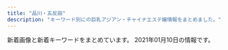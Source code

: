 ```yaml
---
title: "品川・五反田"
description: "キーワード別にの巨乳アジアン・チャイナエステ嬢情報をまとめました。"
---
```


新着画像と新着キーワードをまとめています。
2021年01月10日の情報です。

<DmmAffiliateIns />
<KeywordTable
  shops={
    [
    {
        "station": "JR\u4e94\u53cd\u7530\u99c5\u897f\u53e3",
        "img_links": [
            "http://p-fly.work/images/news.jpg",
            "http://p-fly.work/images/7.jpg",
            "http://p-fly.work/images/tr.jpg",
            "http://p-fly.work/images/int2.png",
            "http://p-fly.work/images/b3.jpg",
            "http://p-fly.work/images/head.png",
            "http://p-fly.work/staff/sara.jpg",
            "http://p-fly.work/images/ac1.jpg",
            "http://p-fly.work/images/mobile.jpg",
            "http://p-fly.work/img/kiki1.jpg",
            "http://p-fly.work/images/sys3.jpg",
            "http://p-fly.work/images/line.png",
            "http://p-fly.work/images/9.jpg",
            "http://p-fly.work/staff/yuyu.jpg",
            "http://p-fly.work/images/12.jpg",
            "http://p-fly.work/images/sys1.jpg",
            "http://p-fly.work/images/sys2.jpg",
            "http://p-fly.work/images/b2.jpg",
            "http://p-fly.work/images/interior_t.png",
            "http://p-fly.work/images/staff_t.png",
            "http://p-fly.work/img/sara1.jpg",
            "http://p-fly.work/images/1.jpg",
            "http://p-fly.work/images/b1.jpg",
            "http://p-fly.work/img/mai1.jpg",
            "http://p-fly.work/staff/kiki.jpg",
            "http://p-fly.work/images/sys4.png",
            "http://p-fly.work/img/yuyu1.jpg",
            "http://p-fly.work/staff/mai.jpg",
            "http://p-fly.work/images/int1.jpg"
        ],
        "keywords": {},
        "name": "\u7d2b\u306e\u8776",
        "url": "http://p-fly.work/"
    },
    {
        "station": "JR\u4e94\u53cd\u7530\u99c5\u6771\u53e3",
        "url": "http://www.relax-fuyou.info/",
        "name": "\u8299\u84c9\uff5e\u30d5\u30e8\u30a6\uff5e",
        "img_links": [
            "http://www.relax-fuyou.info/img/st72.jpg",
            "http://www.relax-fuyou.info/img/st150.jpg",
            "http://www.relax-fuyou.info/img/st8.jpg",
            "http://www.relax-fuyou.info/img/st5.jpg",
            "http://www.relax-fuyou.info/img/st17.jpg",
            "http://www.relax-fuyou.info/img/st110.jpg",
            "http://www.relax-fuyou.info/img/sta15.jpg",
            "http://www.relax-fuyou.info/img/st10.jpg",
            "http://www.relax-fuyou.info/img/sta20.jpg",
            "http://www.relax-fuyou.info/img/st42.jpg",
            "http://www.relax-fuyou.info/img/st7.jpg",
            "http://www.relax-fuyou.info/img/st161.jpg",
            "http://www.relax-fuyou.info/img/sta18.jpg",
            "http://www.relax-fuyou.info/img/st171.jpg",
            "http://www.relax-fuyou.info/img/st71.jpg",
            "http://www.relax-fuyou.info/img/sta8.jpg",
            "http://www.relax-fuyou.info/img/st201.jpg",
            "http://www.relax-fuyou.info/img/sta16.jpg",
            "http://www.relax-fuyou.info/img/st181.jpg",
            "http://www.relax-fuyou.info/img/st140.jpg",
            "http://www.relax-fuyou.info/img/st11.jpg",
            "http://www.relax-fuyou.info/img/sta1.jpg",
            "http://www.relax-fuyou.info/img/st41.jpg",
            "http://www.relax-fuyou.info/img/sta17.jpg",
            "http://www.relax-fuyou.info/img/sta19.jpg",
            "http://www.relax-fuyou.info/img/sta5.jpg",
            "http://www.relax-fuyou.info/img/st1.jpg",
            "http://www.relax-fuyou.info/img/r9.jpg",
            "http://www.relax-fuyou.info/img/st141.jpg",
            "http://www.relax-fuyou.info/img/st191.jpg",
            "http://www.relax-fuyou.info/img/top.jpg",
            "http://www.relax-fuyou.info/img/st160.jpg"
        ],
        "keywords": {
            "87": 2,
            "E": 5,
            "90": 2,
            "C": 3,
            "84": 5,
            "88": 3,
            "D": 5,
            "G": 1,
            "86": 2
        }
    },
    {
        "url": "http://www.kouroku-este.com/",
        "station": "JR\u54c1\u5ddd\u99c5\u9ad8\u8f2a\u53e3",
        "keywords": {
            "C": 15
        },
        "img_links": [
            "http://www.kouroku-este.com/img/staff/aaa/aaa2.jpg",
            "http://www.kouroku-este.com/img/system/service02.jpg",
            "http://www.kouroku-este.com/img/staff/fff/s-fff1.jpg",
            "http://www.kouroku-este.com/img/staff/bbb/bbb1.jpg",
            "http://www.kouroku-este.com/img/staff/eee/s-eee2.jpg",
            "http://www.kouroku-este.com/img/staff/fff/s-fff2.jpg",
            "http://www.kouroku-este.com/img/top/listmark1.png",
            "http://www.kouroku-este.com/img/staff/ccc/ccc1.jpg",
            "http://www.kouroku-este.com/img/system/service01.jpg",
            "http://www.kouroku-este.com/img/staff/aaa/aaa1.jpg",
            "http://www.kouroku-este.com/img/staff/eee/s-eee1.jpg",
            "http://www.kouroku-este.com/img/staff/ggg/ggg1.jpg",
            "http://www.kouroku-este.com/img/menu/info_r.jpg",
            "http://www.kouroku-este.com/img/staff/ccc/ccc2.jpg"
        ],
        "name": "\u5eb7\u7984"
    },
    {
        "url": "http://www.kenkou-house.info/",
        "name": "\u3072\u307e\u308f\u308a",
        "img_links": [
            "http://www.kenkou-house.info/img/m7.png",
            "http://www.kenkou-house.info/img/m2.png",
            "http://www.kenkou-house.info/img/bottmo-ritght.png",
            "http://www.kenkou-house.info/img/m6.png",
            "http://www.kenkou-house.info/img/s4.jpg",
            "http://www.kenkou-house.info/img/s14.jpg",
            "http://www.kenkou-house.info/img/s22.jpg",
            "http://www.kenkou-house.info/img/s.png",
            "http://www.kenkou-house.info/img/s17.jpg",
            "http://www.kenkou-house.info/img/body-.png",
            "http://www.kenkou-house.info/img/s21.jpg",
            "http://www.kenkou-house.info/img/s61.jpg",
            "http://www.kenkou-house.info/img/s11.jpg",
            "http://www.kenkou-house.info/img/play.png",
            "http://www.kenkou-house.info/img/Himawari_160_45.png",
            "http://www.kenkou-house.info/img/s1.jpg",
            "http://www.kenkou-house.info/img/door.png",
            "http://www.kenkou-house.info/img/s12.jpg",
            "http://www.kenkou-house.info/img/s33.jpg",
            "http://www.kenkou-house.info/img/m5.png",
            "http://www.kenkou-house.info/img/s20.jpg",
            "http://www.kenkou-house.info/img/m3.png",
            "http://www.kenkou-house.info/img/s16.jpg",
            "http://www.kenkou-house.info/img/Himawari_468_60.png",
            "http://www.kenkou-house.info/img/bottmo-left.png",
            "http://www.kenkou-house.info/img/s13.jpg",
            "http://www.kenkou-house.info/img/s7.jpg",
            "http://www.kenkou-house.info/img/s15.jpg",
            "http://www.kenkou-house.info/img/m1.png",
            "http://www.kenkou-house.info/img/Himawari_88_31.png",
            "http://www.kenkou-house.info/img/Himawari_200_40.png",
            "http://www.kenkou-house.info/img/s91.jpg",
            "http://www.kenkou-house.info/img/m8.png",
            "http://www.kenkou-house.info/img/m4.png",
            "http://www.kenkou-house.info/img/head.png"
        ],
        "station": "JR\u4e94\u53cd\u7530\u99c5\u6771\u53e3",
        "keywords": {
            "C": 8
        }
    },
    {
        "keywords": {
            "E": 8,
            "87": 4,
            "86": 2,
            "88": 2,
            "85": 2
        },
        "url": "http://es-mirei.com/",
        "name": "\u7f8e\u4f36",
        "img_links": [
            "http://es-mirei.com/staffPhoto/b20170911152129.jpg",
            "http://es-mirei.com/images/store/05.jpg",
            "http://es-mirei.com/images/store/02.jpg",
            "http://es-mirei.com/images/returnStaffBtn.png",
            "http://es-mirei.com/staffPhoto/s20180209180323.jpg",
            "http://es-mirei.com/staffPhoto/b20180209180323.jpg",
            "http://es-mirei.com/images/store/03.jpg",
            "http://es-mirei.com/staffPhoto/b20170728165256.jpg",
            "http://es-mirei.com/images/s3Slider1Images/01.jpg",
            "http://es-mirei.com/images/s3Slider1Images/03.jpg",
            "http://es-mirei.com/staffPhoto/s20170911152114.jpg",
            "http://es-mirei.com/staffPhoto/s20170908125528.jpg",
            "http://es-mirei.com/staffPhoto/s20180613122502.jpg",
            "http://es-mirei.com/images/s3Slider1Images/02.jpg",
            "http://es-mirei.com/staffPhoto/s20170728165256.jpg",
            "http://es-mirei.com/images/store/06.jpg",
            "http://es-mirei.com/staffPhoto/b20170908125528.jpg",
            "http://es-mirei.com/staffPhoto/s20170728165302.jpg",
            "http://es-mirei.com/staffPhoto/s20170728165536.jpg",
            "http://es-mirei.com/staffPhoto/b20180613122502.jpg",
            "http://es-mirei.com/staffPhoto/s20170911152129.jpg",
            "http://es-mirei.com/images/store/04.jpg",
            "http://es-mirei.com/images/store/01.jpg",
            "http://es-mirei.com/images/noImg.jpg",
            "http://es-mirei.com/staffPhoto/b20170911152114.jpg",
            "http://es-mirei.com/staffPhoto/b20170728165302.jpg",
            "http://es-mirei.com/staffPhoto/b20170728165536.jpg"
        ],
        "station": "JR\u4e94\u53cd\u7530\u99c5\u897f\u53e3"
    },
    {
        "img_links": [
            "http://www.es-yuduki.com/css/nav/change-0003.jpg",
            "http://www.es-yuduki.com/css/progress01.jpg",
            "http://www.es-yuduki.com/css/nav/change-004.jpg",
            "http://www.es-yuduki.com/css/progress05.jpg",
            "http://www.es-yuduki.com/css/nav/nav-004.jpg",
            "http://www.es-yuduki.com/css/head.jpg",
            "http://www.es-yuduki.com/css/nav/nav-001.jpg",
            "http://www.es-yuduki.com/css/staff01-b.jpg",
            "http://www.es-yuduki.com/css/nav/nav-005.jpg",
            "http://www.es-yuduki.com/css/staff01.jpg",
            "http://www.es-yuduki.com/css/kanban.jpg",
            "http://www.es-yuduki.com/css/staff03.jpg",
            "http://www.es-yuduki.com/css/nav/nav-006.jpg",
            "http://www.es-yuduki.com/css/progress03.jpg",
            "http://www.es-yuduki.com/css/progress02.jpg",
            "http://www.es-yuduki.com/css/staff02.jpg",
            "http://www.es-yuduki.com/css/nav/nav-002.jpg",
            "http://www.es-yuduki.com/css/nav/change-006.jpg",
            "http://www.es-yuduki.com/css/coupon003.jpg",
            "http://www.es-yuduki.com/css/nav/nav-007.jpg",
            "http://www.es-yuduki.com/css/staff00.jpg",
            "http://www.es-yuduki.com/css/nav/nav-0003.jpg",
            "http://www.es-yuduki.com/css/nav/change-007.jpg",
            "http://www.es-yuduki.com/css/staff03-b.jpg",
            "http://www.es-yuduki.com/css/progress04.jpg",
            "http://www.es-yuduki.com/css/nav/change-001.jpg",
            "http://www.es-yuduki.com/css/main-top05.png",
            "http://www.es-yuduki.com/css/progress08.jpg",
            "http://www.es-yuduki.com/css/progress07.jpg",
            "http://www.es-yuduki.com/css/staff02-b.jpg",
            "http://www.es-yuduki.com/css/nav/change-005.jpg",
            "http://www.es-yuduki.com/css/nav/change-002.jpg",
            "http://www.es-yuduki.com/css/progress06.jpg"
        ],
        "station": "JR\u4e94\u53cd\u7530\u99c5\u897f\u53e3",
        "name": "\u30de\u30c3\u30b5\u30fc\u30b8\u306e\u5915\u6708",
        "url": "http://www.es-yuduki.com/",
        "keywords": {
            "C": 13
        }
    },
    {
        "img_links": [
            "http://lacure.link/images/r6.jpg",
            "http://lacure.link/images/face.png",
            "http://lacure.link/images/asali.jpg",
            "http://lacure.link/images/s1.jpg",
            "http://lacure.link/images/sayuri.jpg",
            "http://lacure.link/images/g2.jpg",
            "http://lacure.link/images/kiki.jpg",
            "http://lacure.link/images/r2.jpg",
            "http://lacure.link/images/top2.jpg",
            "http://lacure.link/images/g0.jpg",
            "http://lacure.link/images/r3.jpg",
            "http://lacure.link/images/g1.jpg",
            "http://lacure.link/images/left3.png",
            "http://lacure.link/images/g6.jpg",
            "http://lacure.link/images/r5.jpg",
            "http://lacure.link/images/kol.jpg",
            "http://lacure.link/images/news.png",
            "http://lacure.link/images/r4.jpg",
            "http://lacure.link/images/s_staff.png",
            "http://lacure.link/images/r1.jpg",
            "http://lacure.link/images/zi.png",
            "http://lacure.link/images/gb01.png",
            "http://lacure.link/images/g3.jpg",
            "http://lacure.link/images/yuki.jpg",
            "http://lacure.link/images/g5.jpg"
        ],
        "keywords": {},
        "station": "\u6238\u8d8a\u9280\u5ea7\u99c5",
        "name": "\u30e9\u30ad\u30e5\u30a2",
        "url": "http://lacure.link/"
    },
    {
        "keywords": {
            "C": 1,
            "\u80f8": 1,
            "\u5de8\u4e73": 2,
            "\u4e73": 2
        },
        "station": "JR\u4e94\u53cd\u7530\u99c5\u897f\u53e3",
        "name": "\u9577\u697d",
        "url": "https://www.a-side.com/chouraku/",
        "img_links": [
            "https://static.a-side.com/photo/shop/33708/list.jpg",
            "https://www.a-side.com/chouraku/images/coupon/info.png",
            "https://img.a-side.com/photo/premium/20201228/34965_01_top2.jpg",
            "https://img.a-side.com/photo/digicame/20210101/20991_01.jpg",
            "https://static.a-side.com/photo/shop/34961/list.jpg",
            "https://www.a-side.com/chouraku/staff/momo/index.jpg",
            "https://static.a-side.com/photo/shop/24050/list.jpg",
            "https://static.a-side.com/photo/shop/16032/list.jpg",
            "https://img.a-side.com/photo/premium/20201229/30040_01_sp.jpg",
            "https://static.a-side.com/photo/shop/35018/list.jpg",
            "https://www.a-side.com/chouraku/images/top-info201812.jpg",
            "https://static.a-side.com/photo/shop/34907/list.jpg",
            "https://www.a-side.com/chouraku/staff/miho/index.jpg",
            "https://www.a-side.com/chouraku/staff/moe/index.jpg",
            "https://img.a-side.com/photo/digicame/20210101/25785_02.jpg",
            "https://static.a-side.com/photo/shop/34764/list.jpg",
            "https://www.a-side.com/chouraku/images/info/photo01.jpg",
            "https://img.a-side.com/photo/digicame/20210101/28058_04.jpg",
            "https://img.a-side.com/photo/weekly/20210108/top.jpg",
            "https://www.a-side.com/chouraku/staff/yuyu/index.jpg",
            "https://img.a-side.com/photo/premium/20210101/27898_02_sp.jpg",
            "https://www.a-side.com/chouraku/staff/mina/index.jpg",
            "https://www.a-side.com/chouraku/staff/mika/index.jpg",
            "https://static.a-side.com/photo/shop/34644/list.jpg",
            "https://www.a-side.com/chouraku/staff/andy/index.jpg",
            "https://www.a-side.com/chouraku/staff/yuna/index.jpg",
            "https://www.a-side.com/chouraku/staff/aiko/index.jpg",
            "https://img.a-side.com/photo/digicame/20201228/19987_02.jpg",
            "https://static.a-side.com/photo/shop/35132/list.jpg",
            "https://img.a-side.com/photo/index/20201201/34140.jpg",
            "https://www.a-side.com/chouraku/staff/aya/index.jpg",
            "https://www.a-side.com/chouraku/images/info/photo02.jpg",
            "https://static.a-side.com/photo/shop/33020/list.jpg",
            "https://img.a-side.com/photo/premium/20201218/12823_01_top2.jpg",
            "https://static.a-side.com/photo/shop/33796/list.jpg",
            "https://img.a-side.com/photo/digicame/20201231/24528_01.jpg",
            "https://www.a-side.com/chouraku/staff/ai/index.jpg",
            "https://img.a-side.com/photo/premium/20210104/34987_01_top2.jpg",
            "https://img.a-side.com/photo/koko/16032/thumb.jpg",
            "https://static.a-side.com/photo/shop/35020/list.jpg",
            "https://www.a-side.com/chouraku/staff/yumi/index.jpg",
            "https://static.a-side.com/photo/shop/33321/list.jpg",
            "https://static.a-side.com/photo/shop/34987/list.jpg",
            "https://www.a-side.com/chouraku/images/moved.jpg",
            "https://www.a-side.com/chouraku/images/coupon/presented.png",
            "https://www.a-side.com/chouraku/staff/yuu/index.jpg",
            "https://static.a-side.com/photo/shop/34768/list.jpg",
            "https://img.a-side.com/photo/premium/20210104/34987_01_top1.jpg",
            "https://www.a-side.com/chouraku/staff/yuki/index.jpg",
            "https://static.a-side.com/photo/shop/34847/list.jpg",
            "https://www.a-side.com/include/img/top/button_twitter.png",
            "https://img.a-side.com/photo/koko/32924/thumb.jpg",
            "https://static.a-side.com/photo/shop/34669/list.jpg",
            "https://www.a-side.com/chouraku/staff/sayuri/index.jpg",
            "https://www.a-side.com/chouraku/staff/yuka/index.jpg",
            "https://img.a-side.com/photo/premium/20201228/34965_01_sp.jpg",
            "https://www.a-side.com/chouraku/images/covergirl.jpg",
            "https://www.a-side.com/chouraku/staff/mimi/index.jpg",
            "https://static.a-side.com/photo/shop/33596/list.jpg",
            "https://www.a-side.com/chouraku/staff/mifi/index.jpg",
            "https://img.a-side.com/photo/premium/20210104/34987_01_index.jpg",
            "https://static.a-side.com/photo/shop/35149/list.jpg",
            "https://www.a-side.com/chouraku/images/info/photo03.jpg",
            "https://img.a-side.com/photo/premium/20210101/27898_01_sp.jpg",
            "https://img.a-side.com/photo/koko/34987/thumb.jpg",
            "https://img.a-side.com/photo/premium/20201231/33649_01_sp.jpg",
            "https://www.a-side.com/chouraku/staff/miki/index.jpg",
            "https://www.a-side.com/chouraku/staff/yui/index.jpg",
            "https://www.a-side.com/chouraku/staff/coco/index.jpg",
            "https://img.a-side.com/photo/digicame/20210101/31406_01.jpg",
            "https://img.a-side.com/photo/digicame/20201228/31399_02.jpg",
            "https://static.a-side.com/photo/shop/30430/list.jpg",
            "https://img.a-side.com/photo/premium/20201229/16032_01_sp.jpg",
            "https://static.a-side.com/photo/shop/22869/list.jpg",
            "https://img.a-side.com/photo/koko/24600/thumb.jpg",
            "https://www.a-side.com/chouraku/staff/ayumi/index.jpg",
            "https://static.a-side.com/photo/shop/34512/list.jpg",
            "https://www.a-side.com/chouraku/staff/yuri/index.jpg",
            "https://www.a-side.com/chouraku/staff/ayaka/index.jpg",
            "https://static.a-side.com/photo/shop/34660/list.jpg",
            "https://www.a-side.com/chouraku/images/ticket.jpg",
            "https://www.a-side.com/chouraku/staff/mayumi/index.jpg",
            "https://img.a-side.com/photo/digicame/20210101/20991_02.jpg",
            "https://www.a-side.com/chouraku/images/line.jpg",
            "https://www.a-side.com/chouraku/staff/yui2/index.jpg",
            "https://www.a-side.com/chouraku/images/info/photo04.jpg",
            "https://static.a-side.com/photo/shop/33915/list.jpg",
            "https://img.a-side.com/photo/premium/20201218/12823_01_top1.jpg",
            "https://img.a-side.com/photo/premium/20201228/34965_01_top1.jpg",
            "https://static.a-side.com/photo/shop/19803/list.jpg",
            "https://www.a-side.com/chouraku/staff/emi/index.jpg",
            "https://img.a-side.com/photo/digicame/20201228/15122_02.jpg",
            "https://static.a-side.com/photo/shop/35170/list.jpg",
            "https://static.a-side.com/photo/shop/34965/list.jpg",
            "https://www.a-side.com/chouraku/staff/rika/index.jpg",
            "https://img.a-side.com/photo/premium/20201230/18452_01_sp.jpg"
        ]
    },
    {
        "name": "\u30c8\u30f3\u30dd\u30fc",
        "url": "http://hi-msg.com/tonpoh/",
        "keywords": {},
        "station": "JR\u4e94\u53cd\u7530\u99c5\u897f\u53e3",
        "img_links": [
            "http://hi-msg.com/tonpoh/images/p-13.jpg",
            "http://hi-msg.com/tonpoh/images/p-6-1.jpg",
            "http://hi-msg.com/tonpoh/images/p-7-1.jpg",
            "http://hi-msg.com/tonpoh/images/p-13-1.jpg",
            "http://hi-msg.com/tonpoh/images/p-0.jpg",
            "http://hi-msg.com/tonpoh/images/p-8.jpg",
            "http://hi-msg.com/tonpoh/images/ll.png",
            "http://hi-msg.com/tonpoh/images/tit-sys.png",
            "http://hi-msg.com/tonpoh/images/line.png",
            "http://hi-msg.com/tonpoh/images/s8.png",
            "http://hi-msg.com/tonpoh/images/p-10-1.jpg",
            "http://hi-msg.com/tonpoh/images/fla-1.png",
            "http://hi-msg.com/tonpoh/images/s4.jpg",
            "http://hi-msg.com/tonpoh/images/s5.png",
            "http://hi-msg.com/tonpoh/images/p-7.jpg",
            "http://hi-msg.com/tonpoh/images/s1.png",
            "http://hi-msg.com/tonpoh/images/p-12.jpg",
            "http://hi-msg.com/tonpoh/images/p-2.jpg",
            "http://hi-msg.com/tonpoh/images/botton.png",
            "http://hi-msg.com/tonpoh/images/p-14-1.jpg",
            "http://hi-msg.com/tonpoh/images/fla.png",
            "http://hi-msg.com/tonpoh/images/p-9.jpg",
            "http://hi-msg.com/tonpoh/images/fla-3.png",
            "http://hi-msg.com/tonpoh/images/p-4.jpg",
            "http://hi-msg.com/tonpoh/images/p-6.jpg",
            "http://hi-msg.com/tonpoh/images/no.png",
            "http://hi-msg.com/tonpoh/images/tit-staff.png",
            "http://hi-msg.com/tonpoh/images/s9.png",
            "http://hi-msg.com/tonpoh/images/l.png",
            "http://hi-msg.com/tonpoh/images/p-10.jpg",
            "http://hi-msg.com/tonpoh/images/p-8-1.jpg",
            "http://hi-msg.com/tonpoh/images/p-5.jpg",
            "http://hi-msg.com/tonpoh/images/p-11-1.jpg",
            "http://hi-msg.com/tonpoh/images/p-12-1.jpg",
            "http://hi-msg.com/tonpoh/images/p-14.jpg",
            "http://hi-msg.com/tonpoh/images/p-9-1.jpg",
            "http://hi-msg.com/tonpoh/images/p-1.jpg",
            "http://hi-msg.com/tonpoh/images/s6.png",
            "http://hi-msg.com/tonpoh/images/p-11.jpg"
        ]
    },
    {
        "url": "http://www.relax-cs.com/",
        "img_links": [
            "http://www.relax-cs.com/images/image-1.jpg",
            "http://www.relax-cs.com/css/staff/staff02.jpg",
            "http://www.relax-cs.com/css/progress-01.jpg",
            "http://www.relax-cs.com/css/keiraku-img02.jpg",
            "http://www.relax-cs.com/images/staff05.jpg",
            "http://www.relax-cs.com/css/progress-03.jpg",
            "http://www.relax-cs.com/css/staff/staff10.jpg",
            "http://www.relax-cs.com/css/nav/change-002.jpg",
            "http://www.relax-cs.com/css/keiraku-img01.jpg",
            "http://www.relax-cs.com/css/staff/staff01.jpg",
            "http://www.relax-cs.com/css/staff/staff06.jpg",
            "http://www.relax-cs.com/css/tdimg004.jpg",
            "http://www.relax-cs.com/images/image-05.jpg",
            "http://www.relax-cs.com/css/nav/nav-001.jpg",
            "http://www.relax-cs.com/css/nav/nav-007.jpg",
            "http://www.relax-cs.com/css/tdimg01.jpg",
            "http://www.relax-cs.com/images/staff007.jpg",
            "http://www.relax-cs.com/css/nav/change-001.jpg",
            "http://www.relax-cs.com/css/keiraku-img03.jpg",
            "http://www.relax-cs.com/images/image-04.jpg",
            "http://www.relax-cs.com/images/image-6.jpg",
            "http://www.relax-cs.com/css/nav/change-006.jpg",
            "http://www.relax-cs.com/css/tdimg02.jpg",
            "http://www.relax-cs.com/css/nav/change-004.jpg",
            "http://www.relax-cs.com/css/nav/change-005.jpg",
            "http://www.relax-cs.com/css/tdimg005.jpg",
            "http://www.relax-cs.com/images/staff03.jpg",
            "http://www.relax-cs.com/css/tdimg007.jpg",
            "http://www.relax-cs.com/css/progress-04.jpg",
            "http://www.relax-cs.com/css/progress-02.jpg",
            "http://www.relax-cs.com/css/staff/staff007.jpg",
            "http://www.relax-cs.com/css/nav/change-003.jpg",
            "http://www.relax-cs.com/images/staff10.jpg",
            "http://www.relax-cs.com/images/image-07.jpg",
            "http://www.relax-cs.com/css/nav/nav-002.jpg",
            "http://www.relax-cs.com/images/staff01.jpg",
            "http://www.relax-cs.com/css/nav/change-007.jpg",
            "http://www.relax-cs.com/css/tdimg03.jpg",
            "http://www.relax-cs.com/css/tdimg06.jpg",
            "http://www.relax-cs.com/css/nav/nav-004.jpg",
            "http://www.relax-cs.com/css/keiraku-img04.jpg",
            "http://www.relax-cs.com/images/image-3.jpg",
            "http://www.relax-cs.com/images/image-2.jpg",
            "http://www.relax-cs.com/css/top-change.jpg",
            "http://www.relax-cs.com/css/nav/nav-005.jpg",
            "http://www.relax-cs.com/css/nav/nav-003.jpg",
            "http://www.relax-cs.com/css/nav/nav-006.jpg"
        ],
        "name": "\u30af\u30e9\u30ea\u30bb\u30fc\u30b8 \uff5eClary Sage\uff5e",
        "keywords": {
            "C": 8
        },
        "station": "JR\u4e94\u53cd\u7530\u99c5\u897f\u53e3"
    },
    {
        "url": "https://loveraspberry.eei.jp/",
        "keywords": {},
        "station": "JR\u4e94\u53cd\u7530\u99c5\u897f\u53e3",
        "img_links": [
            "http://b.hatena.ne.jp/images/v4/public/add/hatenabookmark_android.png",
            "https://b.st-hatena.com/images/entry-button/button-only@2x.png",
            "http://\u30a2\u30b8\u30a2\u30f3\u30a8\u30b9\u30c6.biz/images/88-31.jpg",
            "http://momipara.jp/img/link/momi88.jpg",
            "https://www.hatena.ne.jp/images/wwwridge/ok@2x.png",
            "https://www.hatena.ne.jp/images/wwwridge/help@2x.png",
            "http://b.hatena.ne.jp/images/v4/public/add/hatenabookmark_ios7.png",
            "https://www.hatena.ne.jp/images/wwwridge/ng@2x.png"
        ],
        "name": "\u7652\u3057\u30cf\u30a6\u30b9"
    },
    {
        "station": "JR\u4e94\u53cd\u7530\u99c5\u897f\u53e3",
        "name": "\u4e94\u53cd\u7530\u30e1\u30c7\u30a3\u30ab\u30eb\u30a8\u30f3",
        "keywords": {},
        "url": "http://gotanda.pepper.jp/",
        "img_links": [
            "http://gotanda.pepper.jp/m049.png",
            "http://gotanda.pepper.jp/m173.jpg",
            "http://gotanda.pepper.jp/1-01.png",
            "http://gotanda.pepper.jp/gotanda001.jpg",
            "http://gotanda.pepper.jp/m02272.jpg",
            "http://gotanda.pepper.jp/m048.png",
            "http://gotanda.pepper.jp/20151109231038834554.jpg"
        ]
    },
    {
        "station": "JR\u4e94\u53cd\u7530\u99c5",
        "url": "http://hanagoromo.work/",
        "img_links": [
            "http://hanagoromo.work/2.jpg",
            "http://hanagoromo.work/interior1.jpg",
            "http://hanagoromo.work/mio1.jpg",
            "http://hanagoromo.work/nana2.jpg",
            "http://hanagoromo.work/mio.jpg",
            "http://hanagoromo.work/s1.png",
            "http://hanagoromo.work/b2.jpg",
            "http://hanagoromo.work/yuna1.jpg",
            "http://hanagoromo.work/rie1.jpg",
            "http://hanagoromo.work/tina2.jpg",
            "http://hanagoromo.work/staff_t.jpg",
            "http://hanagoromo.work/3.jpg",
            "http://hanagoromo.work/mens-esthe1.png",
            "http://hanagoromo.work/mio2.jpg",
            "http://hanagoromo.work/sys.jpg",
            "http://hanagoromo.work/int2.jpg",
            "http://hanagoromo.work/hitomi.jpg",
            "http://hanagoromo.work/6.jpg",
            "http://hanagoromo.work/tina.jpg",
            "http://hanagoromo.work/rina2.jpeg",
            "http://hanagoromo.work/nana.jpg",
            "http://hanagoromo.work/hitomi1.jpg",
            "http://hanagoromo.work/yumi.jpg",
            "http://hanagoromo.work/1.jpg",
            "http://hanagoromo.work/4.jpg",
            "http://hanagoromo.work/hitomi2.jpg",
            "http://hanagoromo.work/yumi1.jpg",
            "http://hanagoromo.work/ai2.jpg",
            "http://hanagoromo.work/ta.png",
            "http://hanagoromo.work/nana1.jpg",
            "http://hanagoromo.work/ai3.jpg",
            "http://hanagoromo.work/interior_t.jpg",
            "http://hanagoromo.work/head.jpg",
            "http://hanagoromo.work/112.jpg",
            "http://hanagoromo.work/b3.jpg",
            "http://hanagoromo.work/b1.jpg",
            "http://hanagoromo.work/yuna2.jpg",
            "http://hanagoromo.work/miyuki.jpg",
            "http://hanagoromo.work/rina1.jpeg",
            "http://hanagoromo.work/miyuki1.jpg",
            "http://hanagoromo.work/main_top.jpg"
        ],
        "name": "\u82b1\u8863",
        "keywords": {}
    },
    {
        "keywords": {
            "F": 2,
            "D": 18,
            "E": 4,
            "C": 10
        },
        "station": "JR\u54c1\u5ddd\u99c5\u9ad8\u8f2a\u53e3",
        "name": "\u30d5\u30ed\u30fc\u30e9",
        "url": "http://f-aroma.info/",
        "img_links": [
            "http://f-aroma.info/wp/wp-content/uploads/2019/12/aewrstdyfugi.jpg",
            "http://f-aroma.info/wp/wp-content/uploads/2019/03/sahuisjoialsklma.jpg",
            "http://f-aroma.info/wp/wp-content/uploads/2018/05/hsiojiolasa.jpg",
            "http://f-aroma.info/wp/wp-content/themes/Butterfly2_ver_1_3/images/call.png",
            "http://f-aroma.info/wp/wp-content/uploads/2017/11/uhiuhhuihiuhiusa121.jpg",
            "http://f-aroma.info/wp/wp-content/uploads/2018/04/joijsoijasasaa.jpg",
            "http://f-aroma.info/wp/wp-content/uploads/2017/11/huisahiusahiusa21.jpg",
            "http://f-aroma.info/wp/wp-content/themes/Butterfly2_ver_1_3/event/top-img02.png",
            "http://f-aroma.info/wp/wp-content/uploads/2020/10/4w5e4r6tuygiho.jpg",
            "http://f-aroma.info/wp/wp-content/uploads/2019/09/erstdyfusa.jpg",
            "http://f-aroma.info/wp/wp-content/uploads/2019/08/ersrdtyfugi.jpg",
            "http://f-aroma.info/wp/wp-content/uploads/2018/01/sioaahso21.jpg",
            "http://f-aroma.info/wp/wp-content/uploads/2018/12/ksmamamalala.jpg",
            "http://f-aroma.info/wp/wp-content/uploads/2019/09/serdtytfuygiuhosa.jpg",
            "http://f-aroma.info/wp/wp-content/uploads/2019/04/sahuisaioaa.jpg",
            "http://f-aroma.info/wp/wp-content/uploads/2019/09/2a602101905d29ed1e80bee4c4c6b1c1.jpg",
            "http://f-aroma.info/wp/wp-content/uploads/2019/07/trdyfugiho.jpg",
            "http://f-aroma.info/wp/wp-content/uploads/2017/08/nananananana.jpg",
            "http://f-aroma.info/wp/wp-content/themes/Butterfly2_ver_1_3/images/tel.png",
            "http://f-aroma.info/wp/wp-content/uploads/2017/07/hitomichan01.jpg",
            "http://f-aroma.info/wp/wp-content/themes/Butterfly2_ver_1_3/images/room/1.jpg",
            "http://f-aroma.info/wp/wp-content/themes/Butterfly2_ver_1_3/event/top-img03.png",
            "http://f-aroma.info/wp/wp-content/uploads/2018/11/smaskoasaa.jpg",
            "http://f-aroma.info/wp/wp-content/themes/Butterfly2_ver_1_3/event/top-img01.png"
        ]
    },
    {
        "name": "\u6708\u306e\u548c",
        "keywords": {
            "\u30bb\u30af\u30b7\u30fc": 16
        },
        "url": "https://tsukiwa.info/",
        "img_links": [
            "https://tsukiwa.info/img/staff/ami11.jpg",
            "https://tsukiwa.info/img/staff/sara241.jpg",
            "https://tsukiwa.info/img/top_map.jpg",
            "https://tsukiwa.info/img/staff/rumi2.jpg",
            "https://tsukiwa.info/img/bar_top1.png",
            "https://tsukiwa.info/img/news3.png",
            "https://tsukiwa.info/img/staff_top/20201219_1.jpg",
            "https://tsukiwa.info/img/staff/yuri001.jpg",
            "https://tsukiwa.info/img/staff/mika05.jpg",
            "https://tsukiwa.info/img/staff/mika03.jpg",
            "https://tsukiwa.info/img/news1.png",
            "https://tsukiwa.info/img/staff/sara244.jpg",
            "https://tsukiwa.info/img/staff/rui2.jpg",
            "https://tsukiwa.info/img/staff/no_image.jpg",
            "https://tsukiwa.info/img/staff_top/20201219_2.jpg",
            "https://tsukiwa.info/img/staff/risa011.jpg",
            "https://tsukiwa.info/img/staff/koko3.jpg",
            "https://tsukiwa.info/img/staff/rumi04.jpg",
            "https://tsukiwa.info/img/bar_staff.png",
            "https://tsukiwa.info/img/staff/DADEBD01-F5CA-46C7-927F-3E3A3F3038AB.jpeg",
            "https://tsukiwa.info/img/staff/risa02.jpg",
            "https://tsukiwa.info/img/akusesu-top0.jpg",
            "https://tsukiwa.info/img/staff/rui1.jpg",
            "https://tsukiwa.info/img/staff/2E3C537C-38BC-4549-894E-B9C32DC069BA.jpeg",
            "https://tsukiwa.info/img/staff/sara242.jpg",
            "https://tsukiwa.info/img/staff/g121.jpg",
            "https://tsukiwa.info/img/bar_profile.png",
            "https://tsukiwa.info/img/pickupGirl.png",
            "https://tsukiwa.info/img/staff/mimi20202.jpg",
            "https://tsukiwa.info/img/staff/g12.jpg",
            "https://tsukiwa.info/img/staff/2106DD3F-7D85-42EC-8B2D-132895EFEE67.jpeg",
            "https://tsukiwa.info/img/staff/mimi01.jpg",
            "https://tsukiwa.info/img/event/camp03.jpg",
            "https://tsukiwa.info/img/staff/sara243.jpg",
            "https://tsukiwa.info/img/bar_gallery.png",
            "https://tsukiwa.info/img/staff/rumi02.jpg",
            "https://tsukiwa.info/img/staff/mimi202012.jpg",
            "https://tsukiwa.info/img/staff/ruru1.jpg"
        ],
        "station": "JR\u4e94\u53cd\u7530\u99c5\u897f\u53e3"
    }
]
}
/>
<DmmAffiliateScript />
